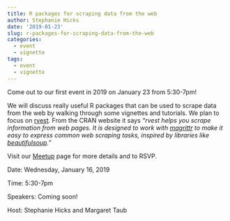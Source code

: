 ```yaml
---
title: R packages for scraping data from the web
author: Stephanie Hicks
date: '2019-01-23'
slug: r-packages-for-scraping-data-from-the-web
categories:
  - event
  - vignette
tags:
  - event
  - vignette
---
```



Come out to our first event in 2019 on January 23 from 5:30-7pm! 

We will discuss really useful R packages that can be used to scrape data from the web by walking through some vignettes and tutorials. We plan to focus on [rvest](https://cran.r-project.org/web/packages/rvest/README.html). From the CRAN website it says _"rvest helps you scrape information from web pages. It is designed to work with [magrittr](https://github.com/tidyverse/magrittr) to make it easy to express common web scraping tasks, inspired by libraries like [beautifulsoup](https://pypi.org/project/beautifulsoup4/)."_

Visit our [Meetup](https://www.meetup.com/rladies-baltimore/events/254235977/) page for more details and to RSVP.

Date: Wednesday, January 16, 2019

Time: 5:30-7pm

Speakers: Coming soon!

Host: Stephanie Hicks and Margaret Taub
